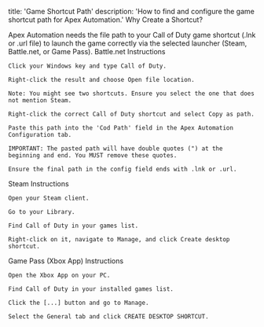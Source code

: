 title: 'Game Shortcut Path' description: 'How to find and configure the game shortcut path for Apex Automation.'
Why Create a Shortcut?

Apex Automation needs the file path to your Call of Duty game shortcut (.lnk or .url file) to launch the game correctly via the selected launcher (Steam, Battle.net, or Game Pass).
Battle.net Instructions

    Click your Windows key and type Call of Duty.

    Right-click the result and choose Open file location.

    Note: You might see two shortcuts. Ensure you select the one that does not mention Steam.

    Right-click the correct Call of Duty shortcut and select Copy as path.

    Paste this path into the 'Cod Path' field in the Apex Automation Configuration tab.

    IMPORTANT: The pasted path will have double quotes (") at the beginning and end. You MUST remove these quotes.

    Ensure the final path in the config field ends with .lnk or .url.

Steam Instructions

    Open your Steam client.

    Go to your Library.

    Find Call of Duty in your games list.

    Right-click on it, navigate to Manage, and click Create desktop shortcut.

Game Pass (Xbox App) Instructions

    Open the Xbox App on your PC.

    Find Call of Duty in your installed games list.

    Click the [...] button and go to Manage.

    Select the General tab and click CREATE DESKTOP SHORTCUT.